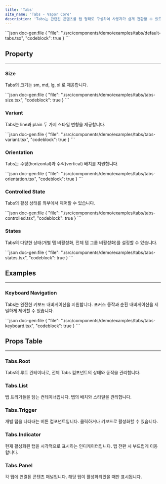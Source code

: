 ```yaml
---
title: 'Tabs'
site_name: 'Tabs - Vapor Core'
description: 'Tabs는 관련된 콘텐츠를 탭 형태로 구성하여 사용자가 쉽게 전환할 수 있도록 하는 컴포넌트입니다. 키보드 내비게이션, 접근성, 다양한 스타일 변형을 지원합니다.'
---
```


<Demo name="tabs/default-tabs">
```json doc-gen:file
{
    "file": "./src/components/demo/examples/tabs/default-tabs.tsx",
    "codeblock": true
}
```
</Demo>

## Property

---

### Size

Tabs의 크기는 sm, md, lg, xl 로 제공합니다.

<Demo name="tabs/tabs-size">
```json doc-gen:file
{
    "file": "./src/components/demo/examples/tabs/tabs-size.tsx",
    "codeblock": true
}
```
</Demo>

### Variant

Tabs는 line과 plain 두 가지 스타일 변형을 제공합니다.

<Demo name="tabs/tabs-variant">
```json doc-gen:file
{
    "file": "./src/components/demo/examples/tabs/tabs-variant.tsx",
    "codeblock": true
}
```
</Demo>

### Orientation

Tabs는 수평(horizontal)과 수직(vertical) 배치를 지원합니다.

<Demo name="tabs/tabs-orientation">
```json doc-gen:file
{
    "file": "./src/components/demo/examples/tabs/tabs-orientation.tsx",
    "codeblock": true
}
```
</Demo>

### Controlled State

Tabs의 활성 상태를 외부에서 제어할 수 있습니다.

<Demo name="tabs/tabs-controlled">
```json doc-gen:file
{
    "file": "./src/components/demo/examples/tabs/tabs-controlled.tsx",
    "codeblock": true
}
```
</Demo>

### States

Tabs의 다양한 상태(개별 탭 비활성화, 전체 탭 그룹 비활성화)를 설정할 수 있습니다.

<Demo name="tabs/tabs-states">
```json doc-gen:file
{
    "file": "./src/components/demo/examples/tabs/tabs-states.tsx",
    "codeblock": true
}
```
</Demo>

## Examples

---

### Keyboard Navigation

Tabs는 완전한 키보드 내비게이션을 지원합니다. 포커스 동작과 순환 내비게이션을 세밀하게 제어할 수 있습니다.

<Demo name="tabs/tabs-keyboard">
```json doc-gen:file
{
    "file": "./src/components/demo/examples/tabs/tabs-keyboard.tsx",
    "codeblock": true
}
```
</Demo>

## Props Table

---

### Tabs.Root

Tabs의 루트 컨테이너로, 전체 Tabs 컴포넌트의 상태와 동작을 관리합니다.

<ComponentPropsTable file="tabs" section="rootProps" />

### Tabs.List

탭 트리거들을 담는 컨테이너입니다. 탭의 배치와 스타일을 관리합니다.

<ComponentPropsTable file="tabs" section="listProps" />

### Tabs.Trigger

개별 탭을 나타내는 버튼 컴포넌트입니다. 클릭하거나 키보드로 활성화할 수 있습니다.

<ComponentPropsTable file="tabs" section="triggerProps" />

### Tabs.Indicator

현재 활성화된 탭을 시각적으로 표시하는 인디케이터입니다. 탭 전환 시 부드럽게 이동합니다.

<ComponentPropsTable file="tabs" section="indicatorProps" />

### Tabs.Panel

각 탭에 연결된 콘텐츠 패널입니다. 해당 탭이 활성화되었을 때만 표시됩니다.

<ComponentPropsTable file="tabs" section="panelProps" />
